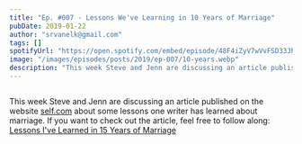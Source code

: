 ```yaml
---
title: "Ep. #007 - Lessons We've Learning in 10 Years of Marriage"
pubDate: 2019-01-22
author: "srvanelk@gmail.com"
tags: []
spotifyUrl: "https://open.spotify.com/embed/episode/48F4iZyV7wVvFSD33Jhz4f?utm_source=generator&theme=0"
image: "/images/episodes/posts/2019/ep-007/10-years.webp"
description: "This week Steve and Jenn are discussing an article published on the website self.com about some lessons one writer has learned about marriage."
---
```



<figure>
  <img src="/images/episodes/posts/2019/ep-007/10-years.webp" alt="" />
</figure>

<SpotifyEmbed
  spotifyUrl={frontmatter.spotifyUrl}
  coverImage="/images/global/wedded_logo.webp"
  coverAlt={frontmatter.title}
  title="Wedded"
  subtitle="Tap to load this episode"
/>

This week Steve and Jenn are discussing an article published on the website [self.com](https://www.self.com/) about some lessons one writer has learned about marriage. If you want to check out the article, feel free to follow along: [Lessons I've Learned in 15 Years of Marriage](https://www.self.com/story/lessons-ive-learned-in-15-years-of-marriage)
